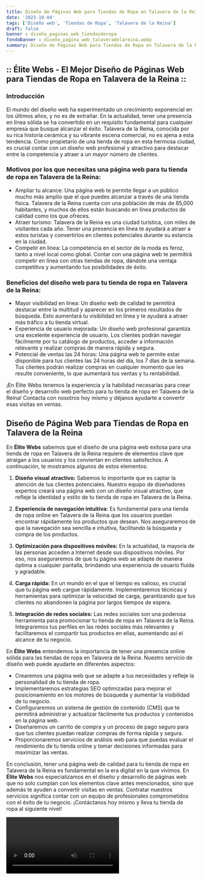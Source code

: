 ```yaml
---
title: Diseño de Páginas Web para Tiendas de Ropa en Talavera de la Reina
date: '2023-10-04'
tags: ['Diseño web', 'Tiendas de Ropa', 'Talavera de la Reina']
draft: false
banner : diseño_paginas_web_tiendasderopa
fondoBanner : diseño_pagina_web_talaveradelareina.webp
summary: Diseño de Páginas Web para Tiendas de Ropa en Talavera de la Reina
---
```


## :: Élite Webs - El Mejor Diseño de Páginas Web para Tiendas de Ropa en Talavera de la Reina ::

### Introducción
El mundo del diseño web ha experimentado un crecimiento exponencial en los últimos años, y no es de extrañar. En la actualidad, tener una presencia en línea sólida se ha convertido en un requisito fundamental para cualquier empresa que busque alcanzar el éxito. Talavera de la Reina, conocida por su rica historia cerámica y su vibrante escena comercial, no es ajena a esta tendencia. Como propietario de una tienda de ropa en esta hermosa ciudad, es crucial contar con un diseño web profesional y atractivo para destacar entre la competencia y atraer a un mayor número de clientes.

### Motivos por los que necesitas una página web para tu tienda de ropa en Talavera de la Reina:
- Ampliar tu alcance: Una página web te permite llegar a un público mucho más amplio que el que puedes alcanzar a través de una tienda física. Talavera de la Reina cuenta con una población de más de 85,000 habitantes, y muchos de ellos están buscando en línea productos de calidad como los que ofreces.
- Atraer turismo: Talavera de la Reina es una ciudad turística, con miles de visitantes cada año. Tener una presencia en línea te ayudará a atraer a estos turistas y convertirlos en clientes potenciales durante su estancia en la ciudad.
- Competir en línea: La competencia en el sector de la moda es feroz, tanto a nivel local como global. Contar con una página web te permitirá competir en línea con otras tiendas de ropa, dándote una ventaja competitiva y aumentando tus posibilidades de éxito.

### Beneficios del diseño web para tu tienda de ropa en Talavera de la Reina:
- Mayor visibilidad en línea: Un diseño web de calidad te permitirá destacar entre la multitud y aparecer en los primeros resultados de búsqueda. Esto aumentará tu visibilidad en línea y te ayudará a atraer más tráfico a tu tienda virtual.
- Experiencia de usuario mejorada: Un diseño web profesional garantiza una excelente experiencia de usuario. Los clientes podrán navegar fácilmente por tu catálogo de productos, acceder a información relevante y realizar compras de manera rápida y segura.
- Potencial de ventas las 24 horas: Una página web te permite estar disponible para tus clientes las 24 horas del día, los 7 días de la semana. Tus clientes podrán realizar compras en cualquier momento que les resulte conveniente, lo que aumentará tus ventas y tu rentabilidad.

¡En Élite Webs tenemos la experiencia y la habilidad necesarias para crear el diseño y desarrollo web perfecto para tu tienda de ropa en Talavera de la Reina! Contacta con nosotros hoy mismo y déjanos ayudarte a convertir esas visitas en ventas.

<GifSeo />

<Cta />

## Diseño de Página Web para Tiendas de Ropa en Talavera de la Reina

En **Élite Webs** sabemos que el diseño de una página web exitosa para una tienda de ropa en Talavera de la Reina requiere de elementos clave que atraigan a los usuarios y los conviertan en clientes satisfechos. A continuación, te mostramos algunos de estos elementos:

1. **Diseño visual atractivo:** Sabemos lo importante que es captar la atención de tus clientes potenciales. Nuestro equipo de diseñadores expertos creará una página web con un diseño visual atractivo, que refleje la identidad y estilo de tu tienda de ropa en Talavera de la Reina.

2. **Experiencia de navegación intuitiva:** Es fundamental para una tienda de ropa online en Talavera de la Reina que los usuarios puedan encontrar rápidamente los productos que desean. Nos aseguraremos de que la navegación sea sencilla e intuitiva, facilitando la búsqueda y compra de los productos.

3. **Optimización para dispositivos móviles:** En la actualidad, la mayoría de las personas acceden a Internet desde sus dispositivos móviles. Por eso, nos aseguraremos de que tu página web se adapte de manera óptima a cualquier pantalla, brindando una experiencia de usuario fluida y agradable.

4. **Carga rápida:** En un mundo en el que el tiempo es valioso, es crucial que tu página web cargue rápidamente. Implementaremos técnicas y herramientas para optimizar la velocidad de carga, garantizando que tus clientes no abandonen la página por largos tiempos de espera.

5. **Integración de redes sociales:** Las redes sociales son una poderosa herramienta para promocionar tu tienda de ropa en Talavera de la Reina. Integraremos tus perfiles en las redes sociales más relevantes y facilitaremos el compartir tus productos en ellas, aumentando así el alcance de tu negocio.

En **Élite Webs** entendemos la importancia de tener una presencia online sólida para las tiendas de ropa en Talavera de la Reina. Nuestro servicio de diseño web puede ayudarte en diferentes aspectos:

- Crearemos una página web que se adapte a tus necesidades y refleje la personalidad de tu tienda de ropa.
- Implementaremos estrategias SEO optimizadas para mejorar el posicionamiento en los motores de búsqueda y aumentar la visibilidad de tu negocio.
- Configuraremos un sistema de gestión de contenido (CMS) que te permitirá administrar y actualizar fácilmente tus productos y contenidos en la página web.
- Diseñaremos un carrito de compra y un proceso de pago seguro para que tus clientes puedan realizar compras de forma rápida y segura.
- Proporcionaremos servicios de análisis web para que puedas evaluar el rendimiento de tu tienda online y tomar decisiones informadas para maximizar las ventas.

En conclusión, tener una página web de calidad para tu tienda de ropa en Talavera de la Reina es fundamental en la era digital en la que vivimos. En **Élite Webs** nos especializamos en el diseño y desarrollo de páginas web que no solo cumplan con los elementos clave antes mencionados, sino que además te ayuden a convertir visitas en ventas. Contratar nuestros servicios significa contar con un equipo de profesionales comprometidos con el éxito de tu negocio. ¡Contáctanos hoy mismo y lleva tu tienda de ropa al siguiente nivel!

<Video />

<CtaBot job='Tiendas de Ropa' city='Talavera de la Reina'/>

<Gmaps query='Talavera de la Reina+españa+maps' />